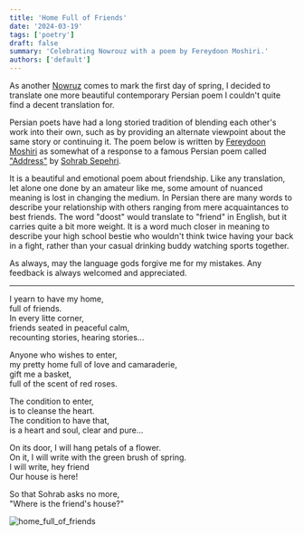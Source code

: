 ```yaml
---
title: 'Home Full of Friends'
date: '2024-03-19'
tags: ['poetry']
draft: false
summary: 'Celebrating Nowrouz with a poem by Fereydoon Moshiri.'
authors: ['default']
---
```


As another [Nowruz](https://en.wikipedia.org/wiki/Nowruz) comes to mark the first day of spring, I decided to
translate one more beautiful contemporary Persian poem I couldn't quite find a decent translation for.

Persian poets have had a long storied tradition of blending each other's work into their own, such as by providing
an alternate viewpoint about the same story or continuing it. The poem below is
written by
[Fereydoon Moshiri](https://en.wikipedia.org/wiki/Fereydoon_Moshiri)
as somewhat of a response to a famous Persian poem called
["Address"](https://www.bu.edu/pusteblume/5/farahmandfar-translating-sepehri.htm) by
[Sohrab Sepehri](https://en.wikipedia.org/wiki/Sohrab_Sepehri).

It is a beautiful and emotional poem about friendship. Like any translation, let alone one done by an amateur like
me, some amount of nuanced meaning is lost in changing the medium. In Persian there are many words to describe your
relationship with others ranging
from mere acquaintances to best friends. The word "doost" would translate to "friend" in English, but it carries
quite a bit more weight.
It is a word much closer in meaning to describe your high school bestie who wouldn't think twice having your
back in a fight, rather than your casual drinking buddy watching sports together.

As always, may the language gods forgive me for my mistakes. Any feedback is always welcomed and appreciated.

---

I yearn to have my home,\
full of friends.\
In every litte corner,\
friends seated in peaceful calm,\
recounting stories, hearing stories...

Anyone who wishes to enter,\
my pretty home full of love and camaraderie,\
gift me a basket,\
full of the scent of red roses.

The condition to enter,\
is to cleanse the heart.\
The condition to have that,\
is a heart and soul, clear and pure...

On its door, I will hang petals of a flower.\
On it, I will write with the green brush of spring.\
I will write, hey friend\
Our house is here!

So that Sohrab asks no more,\
"Where is the friend's house?"

![home_full_of_friends](/static/images/2024-03-home-full-of-friends_2.jpg)
